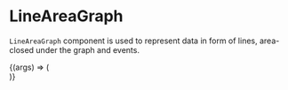 
<Meta title="Lab/LineAreaGraph" component={LineAreaGraph} />

# LineAreaGraph

`LineAreaGraph` component is used to represent data
in form of lines, area-closed under the graph and events.

<Canvas>
  <Story
    name="Default"
    args={{
      legendTableHeight: 120,
      rangeSliderHeight: 56,
      closedSeries: closedSeriesData,
      openSeries: openSeriesData,
      eventSeries: eventSeriesData,
      showEventTable: true,
      showMultiToolTip: false,
      showPoints: true,
      showLegendTable: true,
      showRangeSlider: true,
      showTips: true,
      unit: "%",
      yLabel: "Chaos",
      yLabelOffset: 35,
      marginLeftEventTable: 10,
      widthPercentageEventTable: 40,
    }}
  >
    {(args) => (
      <div style={{ width: "50rem", height: "40rem" }}>
        <LineAreaGraph {...args} />
      </div>
    )}
  </Story>
</Canvas>

<ArgsTable of={LineAreaGraph} />
